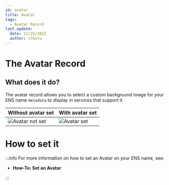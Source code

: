 ```yaml
---
id: avatar
title: Avatar
tags:
  - Avatar Record
last_update:
  date: 11/25/2022
  author: cthulu
---
```



# The Avatar Record

## What does it do?
The avatar record allows you to select a custom background image for your ENS name `metadata` to display in services that support it.  

| Without avatar set                         | With avatar set                     |
| ------------------------------------------ | ----------------------------------- |
| ![Avatar not set](/img/avatar_notset.webp) | ![Avatar set](/img/avatar_set.webp) |


# How to set it
:::info
For more information on how to set an Avatar on your ENS name, see:
- <Link to="/docs/howto/set-avatar"><b>How-To: Set an Avatar</b></Link>
:::
